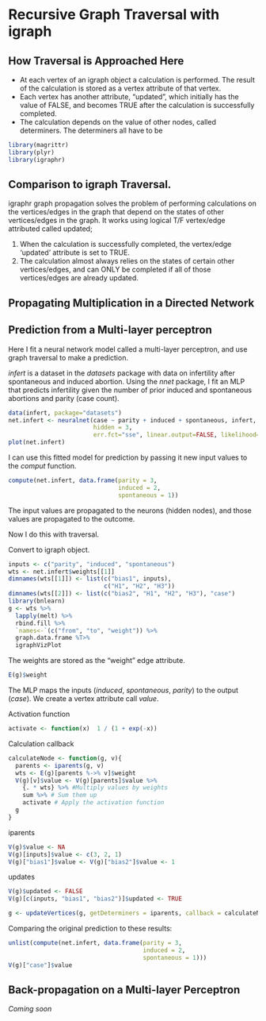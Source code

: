 <!--
  %\VignetteIndexEntry{More igraph visualization with igraphr}
  %\VignetteEngine{knitr::rmarkdown}
  \usepackage[utf8]{inputenc}
-->

# Recursive Graph Traversal with igraph 

## How Traversal is Approached Here

* At each vertex of an igraph object a calculation is performed.  The result of the calculation is stored as a vertex attribute of that vertex.
* Each vertex has another attribute, "updated", which initially has the value of FALSE, and becomes TRUE after the calculation is successfully completed.
* The calculation depends on the value of other nodes, called determiners.  The determiners all have to be 


```r
library(magrittr)
library(plyr)
library(igraphr)
```

## Comparison to igraph Traversal.

igraphr graph propagation solves the problem of performing calculations on the vertices/edges in the graph that depend on the states of other vertices/edges in the graph.  It works using logical T/F vertex/edge attributed called updated;

1. When the calculation is successfully completed, the vertex/edge 'updated' attribute is set to TRUE.  
2. The calculation almost always relies on the states of certain other vertices/edges, and can ONLY be completed if all of those vertices/edges are already updated. 

## Propagating Multiplication in a Directed Network

## Prediction from a Multi-layer perceptron

Here I fit a neural network model called a multi-layer perceptron, and use graph traversal to make a prediction.

*infert* is a dataset in the *datasets* package with data on infertility after spontaneous and induced abortion.  Using the *nnet* package, I fit an MLP that predicts infertility given the number of prior induced and spontaneous abortions and parity (case count).

```r
data(infert, package="datasets")
net.infert <- neuralnet(case ~ parity + induced + spontaneous, infert,
                        hidden = 3,
                        err.fct="sse", linear.output=FALSE, likelihood=TRUE)
plot(net.infert)
```

I can use this fitted model for prediction by passing it new input values to the *comput* function.

```r
compute(net.infert, data.frame(parity = 3, 
                               induced = 2, 
                               spontaneous = 1))
```

The input values are propagated to the neurons (hidden nodes), and those values are propagated to the outcome.

Now I do this with traversal.

Convert to igraph object.

```r
inputs <- c("parity", "induced", "spontaneous")
wts <- net.infert$weights[[1]]
dimnames(wts[[1]]) <- list(c("bias1", inputs),
                           c("H1", "H2", "H3"))
dimnames(wts[[2]]) <- list(c("bias2", "H1", "H2", "H3"), "case")
library(bnlearn)
g <- wts %>%
  lapply(melt) %>%
  rbind.fill %>%
  `names<-`(c("from", "to", "weight")) %>%
  graph.data.frame %T>%
  igraphVizPlot
```

The weights are stored as the "weight" edge attribute.

```r
E(g)$weight
```

The MLP maps the inputs (*induced*, *spontaneous*, *parity*) to the output (*case*).  We create a vertex attribute call *value*.     

Activation function
```r
activate <- function(x)  1 / (1 + exp(-x))
```

Calculation callback

```r
calculateNode <- function(g, v){
  parents <- iparents(g, v)
  wts <- E(g)[parents %->% v]$weight
  V(g)[v]$value <- V(g)[parents]$value %>%
    {. * wts} %>% #Multiply values by weights
    sum %>% # Sum them up
    activate # Apply the activation function
  g
}
```

iparents

```r

V(g)$value <- NA
V(g)[inputs]$value <- c(3, 2, 1)
V(g)["bias1"]$value <- V(g)["bias2"]$value <- 1
```

updates

```r
V(g)$updated <- FALSE
V(g)[c(inputs, "bias1", "bias2")]$updated <- TRUE
```


```r
g <- updateVertices(g, getDeterminers = iparents, callback = calculateNode)
```

Comparing the original prediction to these results:
```r
unlist(compute(net.infert, data.frame(parity = 3,
                                      induced = 2, 
                                      spontaneous = 1)))
V(g)["case"]$value
```

## Back-propagation on a Multi-layer Perceptron
*Coming soon*
